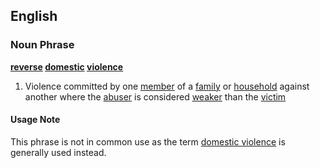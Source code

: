 ==English==
===Noun Phrase===
'''[[reverse]] [[domestic]] [[violence]]'''
#Violence committed by one [[member]] of a [[family]] or [[household]] against another where the [[abuser]] is considered [[weak]]er than the [[victim]]

====Usage Note====
This phrase is not in common use as the term [[domestic violence]] is generally used instead.
